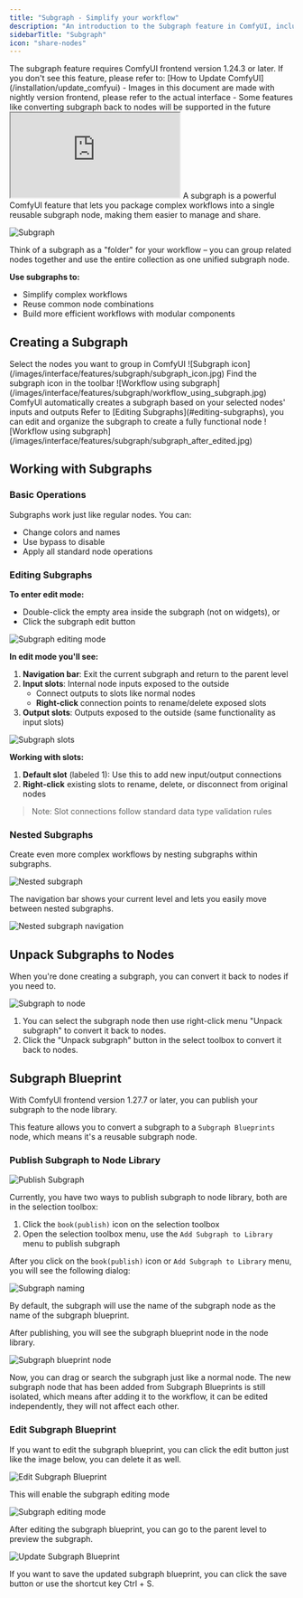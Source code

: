 ```yaml
---
title: "Subgraph - Simplify your workflow"
description: "An introduction to the Subgraph feature in ComfyUI, including how to create, navigate, and manage subgraphs."
sidebarTitle: "Subgraph"
icon: "share-nodes"
---
```


<Note>
    The subgraph feature requires ComfyUI frontend version 1.24.3 or later. If you don't see this feature, please refer to: [How to Update ComfyUI](/installation/update_comfyui)
    - Images in this document are made with nightly version frontend, please refer to the actual interface
    - Some features like converting subgraph back to nodes will be supported in the future
</Note>

<iframe
  className="w-full aspect-video rounded-xl"
  src="https://www.youtube.com/embed/xgQoGT-VpxE?si=hD5196gcX0RW-0Ko"
  title="ComfyUI Selection Toolbox New Features"
  allow="accelerometer; clipboard-write; encrypted-media; gyroscope; picture-in-picture"
  allowFullScreen
></iframe>
A subgraph is a powerful ComfyUI feature that lets you package complex workflows into a single reusable subgraph node, making them easier to manage and share.

![Subgraph](/images/interface/features/subgraph/subgraph.jpg)

Think of a subgraph as a "folder" for your workflow – you can group related nodes together and use the entire collection as one unified subgraph node.

**Use subgraphs to:**
- Simplify complex workflows
- Reuse common node combinations
- Build more efficient workflows with modular components

## Creating a Subgraph

<Steps>
    <Step title="Select nodes">
    Select the nodes you want to group in ComfyUI
    </Step>
    <Step title="Click the subgraph icon">
        ![Subgraph icon](/images/interface/features/subgraph/subgraph_icon.jpg)
        Find the subgraph icon in the toolbar
    </Step>
    <Step title="Subgraph created">
        ![Workflow using subgraph](/images/interface/features/subgraph/workflow_using_subgraph.jpg)
        ComfyUI automatically creates a subgraph based on your selected nodes' inputs and outputs
    </Step>
    <Step title="Customize your subgraph">
        Refer to [Editing Subgraphs](#editing-subgraphs), you can edit and organize the subgraph to create a fully functional node
        ![Workflow using subgraph](/images/interface/features/subgraph/subgraph_after_edited.jpg)
    </Step>
</Steps>

## Working with Subgraphs

### Basic Operations

Subgraphs work just like regular nodes. You can:
- Change colors and names
- Use bypass to disable
- Apply all standard node operations

### Editing Subgraphs

**To enter edit mode:**
- Double-click the empty area inside the subgraph (not on widgets), or
- Click the subgraph edit button

![Subgraph editing mode](/images/interface/features/subgraph/editing_subgraph.jpg)

**In edit mode you'll see:**

1. **Navigation bar**: Exit the current subgraph and return to the parent level
2. **Input slots**: Internal node inputs exposed to the outside
    - Connect outputs to slots like normal nodes
    - **Right-click** connection points to rename/delete exposed slots
3. **Output slots**: Outputs exposed to the outside (same functionality as input slots)

![Subgraph slots](/images/interface/features/subgraph/subgraph_slot.jpg)

**Working with slots:**
1. **Default slot** (labeled 1): Use this to add new input/output connections
2. **Right-click** existing slots to rename, delete, or disconnect from original nodes

> Note: Slot connections follow standard data type validation rules

### Nested Subgraphs

Create even more complex workflows by nesting subgraphs within subgraphs.

![Nested subgraph](/images/interface/features/subgraph/subgraph_nested.jpg)

The navigation bar shows your current level and lets you easily move between nested subgraphs.

![Nested subgraph navigation](/images/interface/features/subgraph/subgraph_navigation.jpg)

## Unpack Subgraphs to Nodes

When you're done creating a subgraph, you can convert it back to nodes if you need to.

![Subgraph to node](/images/interface/features/subgraph/subgraph_to_nodes.jpg)

1. You can select the subgraph node then use right-click menu "Unpack subgraph" to convert it back to nodes.
2. Click the "Unpack subgraph" button in the select toolbox to convert it back to nodes.

## Subgraph Blueprint

With ComfyUI frontend version 1.27.7 or later, you can publish your subgraph to the node library.

This feature allows you to convert a subgraph to a `Subgraph Blueprints` node, which means it's a reusable subgraph node.

### Publish Subgraph to Node Library

![Publish Subgraph](/images/interface/features/subgraph/subgraph_publishing.jpg)

Currently, you have two ways to publish subgraph to node library, both are in the selection toolbox:

1. Click the `book(publish)` icon on the selection toolbox
2. Open the selection toolbox menu, use the `Add Subgraph to Library` menu to publish subgraph


After you click on the `book(publish)` icon or `Add Subgraph to Library` menu, you will see the following dialog:

![Subgraph naming](/images/interface/features/subgraph/subgraph_naming.jpg)

By default, the subgraph will use the name of the subgraph node as the name of the subgraph blueprint.

After publishing, you will see the subgraph blueprint node in the node library.

![Subgraph blueprint node](/images/interface/features/subgraph/subgraph_blueprints.jpg)

Now, you can drag or search the subgraph just like a normal node. The new subgraph node that has been added from Subgraph Blueprints is still isolated, which means after adding it to the workflow, it can be edited independently, they will not affect each other.

### Edit Subgraph Blueprint

If you want to edit the subgraph blueprint, you can click the edit button just like the image below, you can delete it as well.

![Edit Subgraph Blueprint](/images/interface/features/subgraph/edit_subgraph_blueprints.jpg)

This will enable the subgraph editing mode

![Subgraph editing mode](/images/interface/features/subgraph/subgraph_editing_mode.jpg)

After editing the subgraph blueprint, you can go to the parent level to preview the subgraph.

![Update Subgraph Blueprint](/images/interface/features/subgraph/save_updated_subgraph.jpg)

If you want to save the updated subgraph blueprint, you can click the save button or use the shortcut key Ctrl + S.